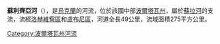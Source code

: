 '''蘇利齊亞河'''（{{lang-uk|Сулиця}}），是[[烏克蘭|烏克蘭]]的河流，位於該國中部[[波爾塔瓦州|波爾塔瓦州]]，屬於[[蘇拉河_(第聶伯河支流)|蘇拉河]]的支流，流經[[洛赫維察區|洛赫維察區]]和[[盧布尼區|盧布尼區]]，河道全長49公里，流域面積275平方公里。

{{DEFAULTSORT:Сулиця (річка)}}
[[Category:波爾塔瓦州河流|Category:波爾塔瓦州河流]]


{{Ukraine-river-stub}}